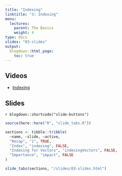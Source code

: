 ```yaml
---
title: "Indexing"
linktitle: "3: Indexing"
menu:
  lectures:
    parent: The Basics
    weight: 4
type: docs
slides: "03-slides"
output:
  blogdown::html_page:
    toc: true
---
```


## Videos

- [Indexing](https://youtu.be/gclbk8P-ATE)

## Slides

`r blogdown::shortcode("slide-buttons")`

```r

source(here::here("R", "slide_tabs.R"))

sections <- tibble::tribble(
  ~name, ~slide, ~active,
  "Recap", "1", TRUE,
  "Index", "indexing", FALSE,
  "Indexing for Vectors", "indexingVectors", FALSE,
  "Importance", "impact", FALSE
)

slide_tabs(sections, "/slides/03-slides.html")
```